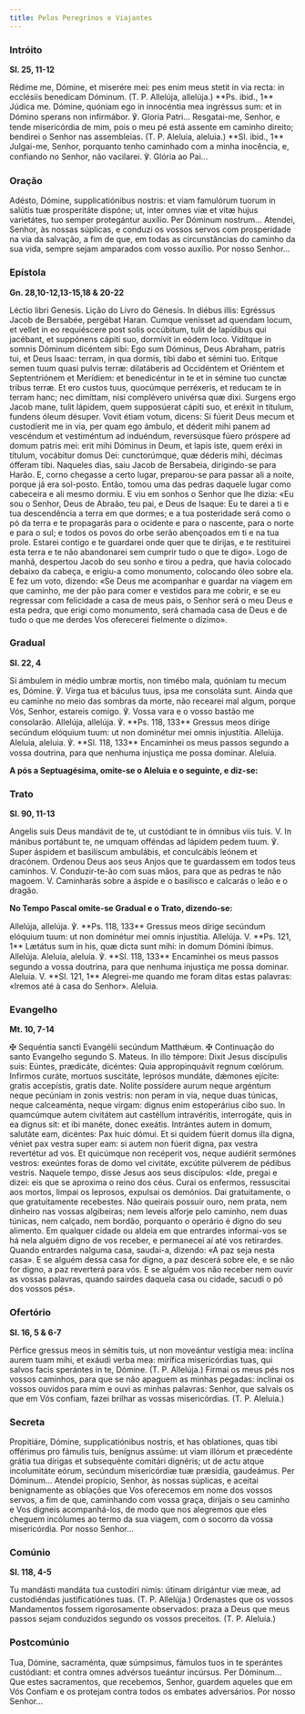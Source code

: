 ```yaml
---
title: Pelos Peregrinos e Viajantes
---
```


### Intróito

**Sl. 25, 11-12**

<div class="side-by-side not-content">
  <span>
    Rédime me, Dómine, et miserére mei: pes enim meus stetit in via recta: in
    ecclésiis benedícam Dóminum. (T. P. Allelúja, allelúja.) **Ps. ibid., 1**
    Júdica me. Dómine, quóniam ego in innocéntia mea ingréssus sum: et in Dómino
    sperans non infirmábor. ℣. Gloria Patri...
  </span>
  <span>
    Resgatai-me, Senhor, e tende misericórdia de mim, pois o meu pé está assente
    em caminho direito; bendirei o Senhor nas assembleias. (T. P. Aleluia,
    aleluia.) **Sl. ibid., 1** Julgai-me, Senhor, porquanto tenho caminhado com
    a minha inocência, e, confiando no Senhor, não vacilarei. ℣. Glória ao
    Pai...
  </span>
</div>

### Oração

<div class="side-by-side not-content">
  <span>
    Adésto, Dómine, supplicatiónibus nostris: et viam famulórum tuorum in
    salútis tuæ prosperitáte dispóne; ut, inter omnes viæ et vitæ hujus
    varietátes, tuo semper protegántur auxílio. Per Dóminum nostrum...
  </span>
  <span>
    Atendei, Senhor, às nossas súplicas, e conduzi os vossos servos com
    prosperidade na via da salvação, a fim de que, em todas as circunstâncias do
    caminho da sua vida, sempre sejam amparados com vosso auxílio. Por nosso
    Senhor...
  </span>
</div>

### Epístola

**Gn. 28,10-12,13-15,18 & 20-22**

<div class="side-by-side not-content">
  <span>Léctio libri Genesis.</span>
  <span>Lição do Livro do Génesis.</span>
  <span>
    In diébus illis: Egréssus Jacob de Bersabée, pergébat Haran. Cumque venísset
    ad quendam locum, et vellet in eo requiéscere post solis occúbitum, tulit de
    lapídibus qui jacébant, et suppónens cápiti suo, dormívit in eódem loco.
    Vidítque in somnis Dóminum dicéntem sibi: Ego sum Dóminus, Deus Abraham,
    patris tui, et Deus Isaac: terram, in qua dormis, tibi dabo et sémini tuo.
    Erítque semen tuum quasi pulvis terræ: dilatáberis ad Occidéntem et Oriéntem
    et Septentriónem et Merídiem: et benedicéntur in te et in sémine tuo cunctæ
    tribus terræ. Et ero custos tuus, quocúmque perréxeris, et reducam te in
    terram hanc; nec dimíttam, nisi complévero univérsa quæ dixi. Surgens ergo
    Jacob mane, tulit lápidem, quem supposúerat cápiti suo, et eréxit in
    títulum, fundens óleum désuper. Vovit étiam votum, dicens: Si fúerit Deus
    mecum et custodíerit me in via, per quam ego ámbulo, et déderit mihi panem
    ad vescéndum et vestiméntum ad induéndum, reversúsque fúero próspere ad
    domum patris mei: erit mihi Dóminus in Deum, et lapis iste, quem eréxi in
    títulum, vocábitur domus Dei: cunctorúmque, quæ déderis mihi, décimas
    ófferam tibi.
  </span>
  <span>
    Naqueles dias, saiu Jacob de Bersabeia, dirigindo-se para Harão. E, corno
    chegasse a certo lugar, preparou-se para passar ali a noite, porque já era
    sol-posto. Então, tomou uma das pedras daquele lugar como cabeceira e ali
    mesmo dormiu. E viu em sonhos o Senhor que lhe dizia: «Eu sou o Senhor, Deus
    de Abraão, teu pai, e Deus de Isaque: Eu te darei a ti e tua descendência a
    terra em que dormes; e a tua posteridade será como o pó da terra e te
    propagarás para o ocidente e para o nascente, para o norte e para o sul; e
    todos os povos do orbe serão abençoados em ti e na tua prole. Estarei
    contigo e te guardarei onde quer que te dirijas, e te restituirei esta terra
    e te não abandonarei sem cumprir tudo o que te digo». Logo de manhã,
    despertou Jacob do seu sonho e tirou a pedra, que havia colocado debaixo da
    cabeça, e erigiu-a como monumento, colocando óleo sobre ela. E fez um voto,
    dizendo: «Se Deus me acompanhar e guardar na viagem em que caminho, me der
    pão para comer e vestidos para me cobrir, e se eu regressar com felicidade a
    casa de meus pais, o Senhor será o meu Deus e esta pedra, que erigi como
    monumento, será chamada casa de Deus e de tudo o que me derdes Vos
    oferecerei fielmente o dízimo».
  </span>
</div>

### Gradual

**Sl. 22, 4**

<div class="side-by-side not-content">
  <span>
    Si ámbulem in médio umbræ mortis, non timébo mala, quóniam tu mecum es,
    Dómine. ℣. Virga tua et báculus tuus, ipsa me consoláta sunt.
  </span>
  <span>
    Ainda que eu caminhe no meio das sombras da morte, não recearei mal algum,
    porque Vós, Senhor, estareis comigo. ℣. Vossa vara e o vosso bastão me
    consolarão.
  </span>
  <span>
    Allelúja, allelúja. ℣. **Ps. 118, 133** Gressus meos dírige secúndum
    elóquium tuum: ut non dominétur mei omnis injustítia. Allelúja.
  </span>
  <span>
    Aleluia, aleluia. ℣. **Sl. 118, 133** Encaminhei os meus passos segundo a
    vossa doutrina, para que nenhuma injustiça me possa dominar. Aleluia.
  </span>
</div>

**A pós a Septuagésima, omite-se o Aleluia e o seguinte, e diz-se:**

### Trato

**Sl. 90, 11-13**

<div class="side-by-side not-content">
  <span>
    Angelis suis Deus mandávit de te, ut custódiant te in ómnibus viis tuis. V.
    In mánibus portábunt te, ne umquam offéndas ad lápidem pedem tuum. ℣. Super
    áspidem et basilíscum ambulábis, et conculcábis leónem et dracónem.
  </span>
  <span>
    Ordenou Deus aos seus Anjos que te guardassem em todos teus caminhos. V.
    Conduzir-te-ão com suas mãos, para que as pedras te não magoem. V.
    Caminharás sobre a áspide e o basilisco e calcarás o leão e o dragão.
  </span>
</div>

**No Tempo Pascal omite-se Gradual e o Trato, dizendo-se:**

<div class="side-by-side not-content">
  <span>
    Allelúja, allelúja. ℣. **Ps. 118, 133** Gressus meos dírige secúndum
    elóquium tuum: ut non dominétur mei omnis injustítia. Allelúja. V. **Ps.
    121, 1** Lætátus sum in his, quæ dicta sunt mihi: in domum Dómini íbimus.
    Allelúja.
  </span>
  <span>
    Aleluia, aleluia. ℣. **Sl. 118, 133** Encaminhei os meus passos segundo a
    vossa doutrina, para que nenhuma injustiça me possa dominar. Aleluia. V.
    **Sl. 121, 1** Alegrei-me quando me foram ditas estas palavras: «Iremos até
    à casa do Senhor». Aleluia.
  </span>
</div>

### Evangelho

**Mt. 10, 7-14**

<div class="side-by-side not-content">
  <span>
    <span class="text-red-500">✠</span> Sequéntia sancti Evangélii secúndum
    Matthǽum.
  </span>
  <span>
    <span class="text-red-500">✠</span> Continuação do santo Evangelho segundo
    S. Mateus.
  </span>
  <span>
    In illo témpore: Dixit Jesus discípulis suis: Eúntes, prædicáte, dicéntes:
    Quia appropinquávit regnum cœlórum. Infirmos curáte, mortuos suscitáte,
    leprósos mundáte, dǽmones ejícite: gratis accepístis, gratis date. Nolíte
    possídere aurum neque argéntum neque pecúniam in zonis vestris: non peram in
    via, neque duas túnicas, neque calceaménta, neque virgam: dignus enim
    estoperárius cibo suo. In quamcúmque autem civitátem aut castéllum
    intravéritis, interrogáte, quis in ea dignus sit: et ibi manéte, donec
    exeátis. Intrántes autem in domum, salutáte eam, dicéntes: Pax huic dómui.
    Et si quidem fúerit domus illa digna, véniet pax vestra super eam: si autem
    non fúerit digna, pax vestra revertétur ad vos. Et quicúmque non recéperit
    vos, neque audiérit sermónes vestros: exeúntes foras de domo vel civitáte,
    excútite púlverem de pédibus vestris.
  </span>
  <span>
    Naquele tempo, disse Jesus aos seus discípulos: «Ide, pregai e dizei: eis
    que se aproxima o reino dos céus. Curai os enfermos, ressuscitai aos mortos,
    limpai os leprosos, expulsai os demónios. Dai gratuitamente, o que
    gratuitamente recebestes. Não queirais possuir ouro, nem prata, nem dinheiro
    nas vossas algibeiras; nem leveis alforje pelo caminho, nem duas túnicas,
    nem calçado, nem bordão, porquanto o operário é digno do seu alimento. Em
    qualquer cidade ou aldeia em que entrardes informai-vos se há nela alguém
    digno de vos receber, e permanecei aí até vos retirardes. Quando entrardes
    nalguma casa, saudai-a, dizendo: «A paz seja nesta casa». E se alguém dessa
    casa for digno, a paz descerá sobre ele, e se não for digno, a paz reverterá
    para vós. E se alguém vos não receber nem ouvir as vossas palavras, quando
    sairdes daquela casa ou cidade, sacudi o pó dos vossos pés».
  </span>
</div>

### Ofertório

**Sl. 16, 5 & 6-7**

<div class="side-by-side not-content">
  <span>
    Pérfice gressus meos in sémitis tuis, ut non moveántur vestígia mea: inclína
    aurem tuam mihi, et exáudi verba mea: mirífica misericórdias tuas, qui
    salvos facis sperántes in te, Dómine. (T. P. Allelúja.)
  </span>
  <span>
    Firmai os meus pés nos vossos caminhos, para que se não apaguem as minhas
    pegadas: inclinai os vossos ouvidos para mim e ouvi as minhas palavras:
    Senhor, que salvais os que em Vós confiam, fazei brilhar as vossas
    misericórdias. (T. P. Aleluia.)
  </span>
</div>

### Secreta

<div class="side-by-side not-content">
  <span>
    Propitiáre, Dómine, supplicatiónibus nostris, et has oblationes, quas tibi
    offérimus pro fámulis tuis, benígnus assúme: ut viam illórum et præcedénte
    grátia tua dírigas et subsequénte comitári dignéris; ut de actu atque
    incolumitáte eórum, secúndum misericórdiæ tuæ præsídia, gaudeámus. Per
    Dóminum...
  </span>
  <span>
    Atendei propício, Senhor, às nossas súplicas, e aceitai benignamente as
    oblações que Vos oferecemos em nome dos vossos servos, a fim de que,
    caminhando com vossa graça, dirijais o seu caminho e Vos digneis
    acompanhá-los, de modo que nos alegremos que eles cheguem incólumes ao termo
    da sua viagem, com o socorro da vossa misericórdia. Por nosso Senhor...
  </span>
</div>

### Comúnio

**Sl. 118, 4-5**

<div class="side-by-side not-content">
  <span>
    Tu mandásti mandáta tua custodíri nimis: útinam dirigántur viæ meæ, ad
    custodiéndas justificatiónes tuas. (T. P. Allelúja.)
  </span>
  <span>
    Ordenastes que os vossos Mandamentos fossem rigorosamente observados: praza
    a Deus que meus passos sejam conduzidos segundo os vossos preceitos. (T. P.
    Aleluia.)
  </span>
</div>

### Postcomúnio

<div class="side-by-side not-content">
  <span>
    Tua, Dómine, sacraménta, quæ súmpsimus, fámulos tuos in te sperántes
    custódiant: et contra omnes advérsos tueántur incúrsus. Per Dóminum...
  </span>
  <span>
    Que estes sacramentos, que recebemos, Senhor, guardem aqueles que em Vós
    Confiam e os protejam contra todos os embates adversários. Por nosso
    Senhor...
  </span>
</div>
